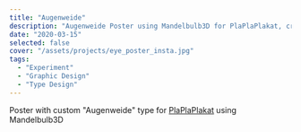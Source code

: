 ```yaml
---
title: "Augenweide"
description: "Augenweide Poster using Mandelbulb3D for PlaPlaPlakat, created by Felix Bahr"
date: "2020-03-15"
selected: false
cover: "/assets/projects/eye_poster_insta.jpg"
tags:
  - "Experiment"
  - "Graphic Design"
  - "Type Design"
---
```


Poster with custom "Augenweide" type for [PlaPlaPlakat](https://www.instagram.com/plaplaplakat/) using Mandelbulb3D

<div className="w-full">
  <ReactPlayer
    width="100%"
    height="100%"
    playing
    loop
    muted
    url="/assets/projects/eye_vid.mp4"
  />
</div>
